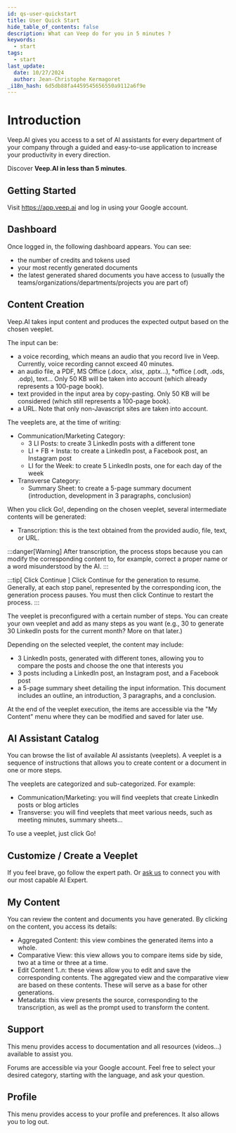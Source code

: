 ```yaml
---
id: qs-user-quickstart
title: User Quick Start
hide_table_of_contents: false
description: What can Veep do for you in 5 minutes ?
keywords:
  - start
tags:
  - start
last_update:
  date: 10/27/2024
  author: Jean-Christophe Kermagoret
_i18n_hash: 6d5db88fa4459545656550a9112a6f9e
---
```

# Introduction

Veep.AI gives you access to a set of AI assistants for every department of your company through a guided and easy-to-use application to increase your productivity in every direction.

Discover **Veep.AI in less than 5 minutes**.

## Getting Started

Visit https://app.veep.ai and log in using your Google account.

## Dashboard

Once logged in, the following dashboard appears. You can see:
* the number of credits and tokens used
* your most recently generated documents
* the latest generated shared documents you have access to (usually the teams/organizations/departments/projects you are part of)

## Content Creation

Veep.AI takes input content and produces the expected output based on the chosen veeplet.

The input can be:
* a voice recording, which means an audio that you record live in Veep. Currently, voice recording cannot exceed 40 minutes.
* an audio file, a PDF, MS Office (.docx, .xlsx, .pptx…), *office (.odt, .ods, .odp), text… Only 50 KB will be taken into account (which already represents a 100-page book).
* text provided in the input area by copy-pasting. Only 50 KB will be considered (which still represents a 100-page book).
* a URL. Note that only non-Javascript sites are taken into account.

The veeplets are, at the time of writing:
* Communication/Marketing Category:
  * 3 LI Posts: to create 3 LinkedIn posts with a different tone
  * LI + FB + Insta: to create a LinkedIn post, a Facebook post, an Instagram post
  * LI for the Week: to create 5 LinkedIn posts, one for each day of the week
* Transverse Category:
  * Summary Sheet: to create a 5-page summary document (introduction, development in 3 paragraphs, conclusion)

When you click Go!, depending on the chosen veeplet, several intermediate contents will be generated:
* Transcription: this is the text obtained from the provided audio, file, text, or URL.

:::danger[Warning]
After transcription, the process stops because you can modify the corresponding content to, for example, correct a proper name or a word misunderstood by the AI.
:::

:::tip[ Click Continue ]
Click Continue for the generation to resume. Generally, at each stop panel, represented by the corresponding icon, the generation process pauses. You must then click Continue to restart the process.
:::

The veeplet is preconfigured with a certain number of steps. You can create your own veeplet and add as many steps as you want (e.g., 30 to generate 30 LinkedIn posts for the current month? More on that later.)

Depending on the selected veeplet, the content may include:
* 3 LinkedIn posts, generated with different tones, allowing you to compare the posts and choose the one that interests you
* 3 posts including a LinkedIn post, an Instagram post, and a Facebook post
* a 5-page summary sheet detailing the input information. This document includes an outline, an introduction, 3 paragraphs, and a conclusion.

At the end of the veeplet execution, the items are accessible via the "My Content" menu where they can be modified and saved for later use.

## AI Assistant Catalog

You can browse the list of available AI assistants (veeplets). A veeplet is a sequence of instructions that allows you to create content or a document in one or more steps.

The veeplets are categorized and sub-categorized. For example:
* Communication/Marketing: you will find veeplets that create LinkedIn posts or blog articles
* Transverse: you will find veeplets that meet various needs, such as meeting minutes, summary sheets...

To use a veeplet, just click Go!

## Customize / Create a Veeplet

If you feel brave, go follow the expert path. Or <a href="contact\@veep.ai">ask us</a> to connect you with our most capable AI Expert.

## My Content

You can review the content and documents you have generated. By clicking on the content, you access its details:
* Aggregated Content: this view combines the generated items into a whole.
* Comparative View: this view allows you to compare items side by side, two at a time or three at a time.
* Edit Content 1..n: these views allow you to edit and save the corresponding contents. The aggregated view and the comparative view are based on these contents. These will serve as a base for other generations.
* Metadata: this view presents the source, corresponding to the transcription, as well as the prompt used to transform the content.

## Support

This menu provides access to documentation and all resources (videos…) available to assist you.

Forums are accessible via your Google account. Feel free to select your desired category, starting with the language, and ask your question.

## Profile

This menu provides access to your profile and preferences. It also allows you to log out.
